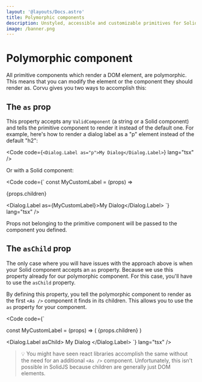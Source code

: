 ```yaml
---
layout: '@layouts/Docs.astro'
title: Polymorphic components
description: Unstyled, accessible and customizable primitives for SolidJS.
image: /banner.png
---
```


# Polymorphic component

All primitive components which render a DOM element, are polymorphic. This means that you can modify the element or the component they should render as. Corvu gives you two ways to accomplish this:

## The `as` prop
This property accepts any `ValidComponent` (a string or a Solid component) and tells the primitive component to render it instead of the default one. For example, here's how to render a dialog label as a "p" element instead of the default "h2":

<Code code={`
<Dialog.Label as="p">My Dialog</Dialog.Label>
`} lang="tsx" />

Or with a Solid component:

<Code code={`
const MyCustomLabel = (props) => <p>{props.children}</p>

<Dialog.Label as={MyCustomLabel}>My Dialog</Dialog.Label>
`} lang="tsx" />

Props not belonging to the primitive component will be passed to the component you defined.

## The `asChild` prop
The only case where you will have issues with the approach above is when your Solid component accepts an `as` property. Because we use this property already for our polymorphic component. For this case, you'll have to use the `asChild` property.

By defining this property, you tell the polymorphic component to render as the first `<As />` component it finds in its children. This allows you to use the `as` property for your component.

<Code code={`

const MyCustomLabel = (props) => (
  <Dynamic component={props.as}>{props.children}</Dynamic>
)

<Dialog.Label asChild>
  <As component={MyCustomLabel}>My Dialog</As>
</Dialog.Label>
`} lang="tsx" />

> 💡 You might have seen react libraries accomplish the same without the need for an additional `<As />` component. Unfortunately, this isn't possible in SolidJS because children are generally just DOM elements.
